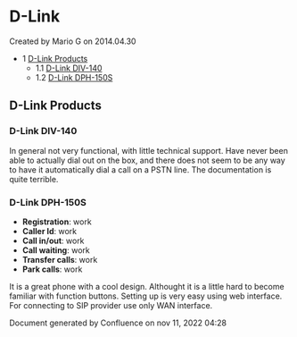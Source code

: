
# D-Link 

 Created by  Mario G on 2014.04.30

* 1 [D-Link Products](#d-link-products)  
   * 1.1 [D-Link DIV-140](#d-link-div-140)  
   * 1.2 [D-Link DPH-150S](#d-link-dph-150s)

## D-Link Products

### D-Link DIV-140

In general not very functional, with little technical support. Have never been able to actually dial out on the box, and there does not seem to be any way to have it automatically dial a call on a PSTN line. The documentation is quite terrible.

### D-Link DPH-150S

* **Registration**: work
* **Caller Id**: work
* **Call in/out**: work
* **Call waiting**: work
* **Transfer calls**: work
* **Park calls**: work

It is a great phone with a cool design. Althought it is a little hard to become familiar with function buttons. Setting up is very easy using web interface. For connecting to SIP provider use only WAN interface.

Document generated by Confluence on nov 11, 2022 04:28
